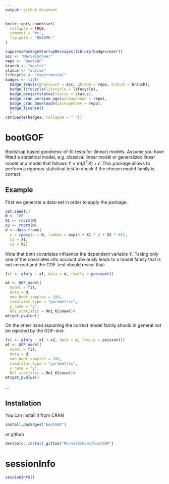 ```yaml
---
output: github_document
---
```


<!-- README.md is generated from README.Rmd. Please edit that file -->

```r
knitr::opts_chunk$set(
  collapse = TRUE,
  comment = "#>",
  fig.path = "README-"
)
```


```r
suppressPackageStartupMessages(library(badgecreatr))
acc <- "MarselScheer"
repo <- "bootGOF"
branch <- "master"
status <- "active"
lifecycle <- "experimental"
badges <- list(
  badge_travis(ghaccount = acc, ghrepo = repo, branch = branch),
  badge_lifecycle(lifecycle = lifecycle),
  badge_projectstatus(status = status),
  badge_cran_version_ago(packagename = repo),
  badge_cran_downloads(packagename = repo),
  badge_license()
  )
cat(paste(badges, collapse = " "))
```


# bootGOF

Bootstrap based goodness-of-fit tests for (linear) models. 
Assume you have fitted a statistical model, e.g. classical linear
model or generalized linear model or a model that follows
$Y = m(\beta^\top X) + \epsilon$. This package allows to perform
a rigorous statistical test to check if the chosen model family is correct.
    
## Example 

First we generate a data-set in order to apply the package. 

```r
set.seed(1)
N <- 100
X1 <- rnorm(N)
X2 <- rnorm(N)
d <- data.frame(
  y = rpois(n = N, lambda = exp(4 + X1 * 2 + X2 * 6)),
  x1 = X1,
  x2 = X2)
```
Note that both covariates influence the dependent variable $Y$. Taking
only one of the covariates into account obviously leads to a model family
that is not correct and the GOF-test should reveal that:

```r
fit <- glm(y ~ x1, data = d, family = poisson())

mt <- GOF_model(
  model = fit,
  data = d,
  nmb_boot_samples = 100,
  simulator_type = "parametric",
  y_name = "y",
  Rn1_statistic = Rn1_KS$new())
mt$get_pvalue()
```

On the other hand assuming the correct model family should in general not
be rejected by the GOF-test:

```r
fit <- glm(y ~ x1 + x2, data = d, family = poisson())
mt <- GOF_model(
  model = fit,
  data = d,
  nmb_boot_samples = 100,
  simulator_type = "parametric",
  y_name = "y",
  Rn1_statistic = Rn1_KS$new())
mt$get_pvalue()
```

...

## Installation

You can install it from CRAN

```r
install.packages("bootGOF")
```

or github

```r
devtools::install_github("MarselScheer/bootGOF")
```

# sessionInfo

```r
sessionInfo()
```
